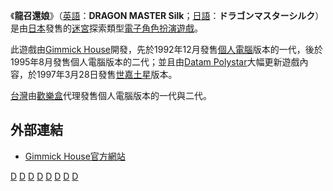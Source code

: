 《'''龍召還娘'''》（[[英語|英語]]：'''DRAGON MASTER Silk'''；[[日語|日語]]：'''ドラゴンマスターシルク'''）是由[[日本|日本]]發售的[[迷宮|迷宮]]探索類型[[電子角色扮演遊戲|電子角色扮演遊戲]]。

此遊戲由[[Gimmick_House|Gimmick House]]開發，先於1992年12月發售[[個人電腦|個人電腦]]版本的一代，後於1995年8月發售個人電腦版本的二代；並且由[[Datam_Polystar|Datam Polystar]]大幅更新遊戲內容，於1997年3月28日發售[[世嘉土星|世嘉土星]]版本。

[[台灣|台灣]]由[[歡樂盒|歡樂盒]]代理發售個人電腦版本的一代與二代。

==外部連結==
*[http://www.rits.co.jp/gh/ Gimmick House官方網站]

{{Videogame-stub}}

[[Category:1992年電子遊戲|D]]
[[Category:1995年電子遊戲|D]]
[[Category:1997年電子遊戲|D]]
[[Category:電腦遊戲|D]]
[[Category:世嘉土星遊戲|D]]
[[Category:電子角色扮演遊戲|D]]
[[Category:奇幻電子遊戲|D]]
[[Category:龍題材作品|D]]
